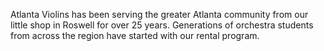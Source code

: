 Atlanta Violins has been serving the greater Atlanta community
from our little shop in Roswell for over 25 years. Generations of
orchestra students from across the region have started with our
rental program.
